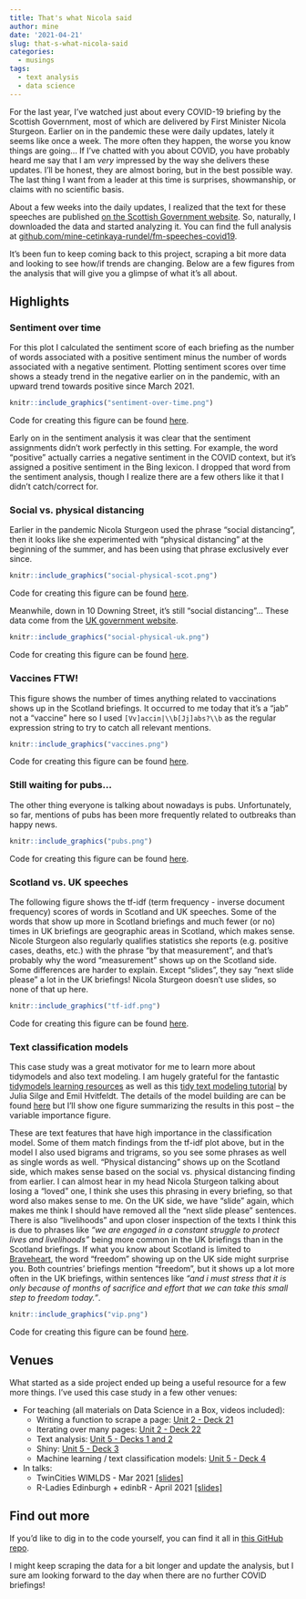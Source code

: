 ```yaml
---
title: That's what Nicola said
author: mine
date: '2021-04-21'
slug: that-s-what-nicola-said
categories:
  - musings
tags:
  - text analysis
  - data science
---
```


For the last year, I've watched just about every COVID-19 briefing by the Scottish Government, most of which are delivered by First Minister Nicola Sturgeon. 
Earlier on in the pandemic these were daily updates, lately it seems like once a week. 
The more often they happen, the worse you know things are going...
If I've chatted with you about COVID, you have probably heard me say that I am *very* impressed by the way she delivers these updates.
I'll be honest, they are almost boring, but in the best possible way.
The last thing I want from a leader at this time is surprises, showmanship, or claims with no scientific basis.

About a few weeks into the daily updates, I realized that the text for these speeches are published [on the Scottish Government website](https://www.gov.scot/collections/first-ministers-speeches/).
So, naturally, I downloaded the data and started analyzing it.
You can find the full analysis at [github.com/mine-cetinkaya-rundel/fm-speeches-covid19](https://github.com/mine-cetinkaya-rundel/fm-speeches-covid19).
  
It's been fun to keep coming back to this project, scraping a bit more data and looking to see how/if trends are changing. Below are a few figures from the analysis that will give you a glimpse of what it's all about.

## Highlights

### Sentiment over time

For this plot I calculated the sentiment score of each briefing as the number of words associated with a positive sentiment minus the number of words associated with a negative sentiment. Plotting sentiment scores over time shows a steady trend in the negative earlier on in the pandemic, with an upward trend towards positive since March 2021.

```r
knitr::include_graphics("sentiment-over-time.png")
```

Code for creating this figure can be found [here](https://github.com/mine-cetinkaya-rundel/fm-speeches-covid19/blob/36dafd85ce8e005c81008452b57f334c8d9da617/analysis/03-visualise-scot.Rmd#L175-L191).

Early on in the sentiment analysis it was clear that the sentiment assignments didn't work perfectly in this setting. For example, the word "positive" actually carries a negative sentiment in the COVID context, but it's assigned a positive sentiment in the Bing lexicon. I dropped that word from the sentiment analysis, though I realize there are a few others like it that I didn't catch/correct for.

### Social vs. physical distancing

Earlier in the pandemic Nicola Sturgeon used the phrase "social distancing", then it looks like she experimented with "physical distancing" at the beginning of the summer, and has been using that phrase exclusively ever since.

```r
knitr::include_graphics("social-physical-scot.png")
```

Code for creating this figure can be found [here](https://github.com/mine-cetinkaya-rundel/fm-speeches-covid19/blob/36dafd85ce8e005c81008452b57f334c8d9da617/analysis/03-visualise-scot.Rmd#L275-L289).

Meanwhile, down in 10 Downing Street, it's still "social distancing"... These data come from the [UK government website](https://www.gov.uk/search/all?content_purpose_supergroup%5B%5D=news_and_communications&level_one_taxon=5b7b9532-a775-4bd2-a3aa-6ce380184b6c&order=updated-newest&organisations%5B%5D=prime-ministers-office-10-downing-street&page=1&parent=prime-ministers-office-10-downing-street).

```r
knitr::include_graphics("social-physical-uk.png")
```

Code for creating this figure can be found [here](https://github.com/mine-cetinkaya-rundel/fm-speeches-covid19/blob/36dafd85ce8e005c81008452b57f334c8d9da617/analysis/06-visualise-uk.Rmd#L247-L261).

### Vaccines FTW!

This figure shows the number of times anything related to vaccinations shows up in the Scotland briefings. It occurred to me today that it's a "jab" not a "vaccine" here so I used `[Vv]accin|\\b[Jj]abs?\\b` as the regular expression string to try to catch all relevant mentions.

```r
knitr::include_graphics("vaccines.png")
```

Code for creating this figure can be found [here](https://github.com/mine-cetinkaya-rundel/fm-speeches-covid19/blob/36dafd85ce8e005c81008452b57f334c8d9da617/analysis/03-visualise-scot.Rmd#L295-L307).

### Still waiting for pubs...

The other thing everyone is talking about nowadays is pubs. Unfortunately, so far, mentions of pubs has been more frequently related to outbreaks than happy news.

```r
knitr::include_graphics("pubs.png")
```

Code for creating this figure can be found [here](https://github.com/mine-cetinkaya-rundel/fm-speeches-covid19/blob/36dafd85ce8e005c81008452b57f334c8d9da617/analysis/03-visualise-scot.Rmd#L313-L330).

### Scotland vs. UK speeches

The following figure shows the tf-idf (term frequency - inverse document frequency) scores of words in Scotland and UK speeches. 
Some of the words that show up more in Scotland briefings and much fewer (or no) times in UK briefings are geographic areas in Scotland, which makes sense.
Nicole Sturgeon also regularly qualifies statistics she reports (e.g. positive cases, deaths, etc.) with the phrase "by that measurement", and that's probably why the word "measurement" shows up on the Scotland side.
Some differences are harder to explain. 
Except "slides", they say "next slide please" a lot in the UK briefings!
Nicola Sturgeon doesn't use slides, so none of that up here.

```r
knitr::include_graphics("tf-idf.png")
```

Code for creating this figure can be found [here](https://github.com/mine-cetinkaya-rundel/fm-speeches-covid19/blob/36dafd85ce8e005c81008452b57f334c8d9da617/analysis/08-visualise-compare.Rmd#L91-L102).

### Text classification models

This case study was a great motivator for me to learn more about tidymodels and also text modeling. 
I am hugely grateful for the fantastic [tidymodels learning resources](https://www.tidymodels.org/learn/) as well as this [tidy text modeling tutorial](https://emilhvitfeldt.github.io/useR2020-text-modeling-tutorial/#1) by Julia Silge and Emil Hvitfeldt. 
The details of the model building are can be found [here](https://github.com/mine-cetinkaya-rundel/fm-speeches-covid19/blob/master/analysis/11-predict-downsample.R) but I'll show one figure summarizing the results in this post -- the variable importance figure.

These are text features that have high importance in the classification model. 
Some of them match findings from the tf-idf plot above, but in the model I also used bigrams and trigrams, so you see some phrases as well as single words as well.
"Physical distancing" shows up on the Scotland side, which makes sense based on the social vs. physical distancing finding from earlier. 
I can almost hear in my head Nicola Sturgeon talking about losing a "loved" one, I think she uses this phrasing in every briefing, so that word also makes sense to me.
On the UK side, we have "slide" again, which makes me think I should have removed all the "next slide please" sentences.
There is also "livelihoods" and upon closer inspection of the texts I think this is due to phrases like *"we are engaged in a constant struggle to protect lives and livelihoods"* being more common in the UK briefings than in the Scotland briefings.
If what you know about Scotland is limited to [Braveheart](https://www.youtube.com/watch?v=k7rPOaoPL4I&ab_channel=BestMoviesByFarr), the word "freedom" showing up on the UK side might surprise you.
Both countries' briefings mention "freedom", but it shows up a lot more often in the UK briefings, within sentences like *"and i must stress that it is only because of months of sacrifice and effort that we can take this small step to freedom today."*.

```r
knitr::include_graphics("vip.png")
```

Code for creating this figure can be found [here](https://github.com/mine-cetinkaya-rundel/fm-speeches-covid19/blob/36dafd85ce8e005c81008452b57f334c8d9da617/analysis/11-predict-downsample.R#L214-L234).

## Venues

What started as a side project ended up being a useful resource for a few more things. 
I've used this case study in a few other venues:

- For teaching (all materials on Data Science in a Box, videos included):
  - Writing a function to scrape a page: [Unit 2 - Deck 21](https://datasciencebox.org/exploring-data.html)
  - Iterating over many pages: [Unit 2 - Deck 22](https://datasciencebox.org/exploring-data.html)
  - Text analysis: [Unit 5 - Decks 1 and 2](https://datasciencebox.org/looking-forward.html)
  - Shiny: [Unit 5 - Deck 3](https://datasciencebox.org/looking-forward.html)
  - Machine learning / text classification models: [Unit 5 - Deck 4](https://datasciencebox.org/looking-forward.html)
- In talks:
  - TwinCities WIMLDS - Mar 2021 [[slides]](https://mine-cetinkaya-rundel.github.io/fm-speeches-covid19/venues/twincities-wimlds/tidyverse-tidymodels.html#1)
  - R-Ladies Edinburgh + edinbR - April 2021 [[slides]](https://mine-cetinkaya-rundel.github.io/fm-speeches-covid19/venues/edi-rladies-edinbr/thats-what-nicola-said.html#1)

## Find out more

If you'd like to dig in to the code yourself, you can find it all in [this GitHub repo](https://github.com/mine-cetinkaya-rundel/fm-speeches-covid19).

I might keep scraping the data for a bit longer and update the analysis, but I sure am looking forward to the day when there are no further COVID briefings!
